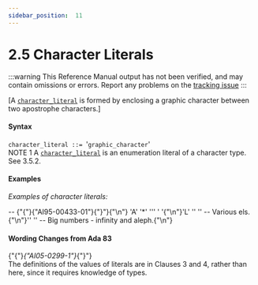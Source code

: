 ---
sidebar_position:  11
---

# 2.5 Character Literals

:::warning
This Reference Manual output has not been verified,
and may contain omissions or errors.
Report any problems on the [tracking issue](https://github.com/ada-lang-io/ada-lang-io/issues/20)
:::


<p>[A <code><a href="../AA-2/AA-2.5#S0015">character_literal</a></code> is formed by enclosing a graphic character between two apostrophe characters.] <br /></p>


#### Syntax


<CodeBlock>
<code>character_literal</code><a id="S0015"></a><code> ::= </code>'<code>graphic_character</code>'<br />

</CodeBlock>
<Admonition type="aarm" aarm="note" title="Note: ">
NOTE 1   A <code><a href="../AA-2/AA-2.5#S0015">character_literal</a></code> is an enumeration literal of a character type. See 3.5.2. <br /></Admonition>


#### Examples

<p><em>Examples of character literals:</em> <br /></p>

<CodeBlock>
--  {"{"}{"AI95-00433-01"}{"}"}{"\n"} 'A'     '*'     '''     ' '{"\n"}'L'     ''     ''    -- Various els.{"\n"}''     ''            -- Big numbers - infinity and aleph.{"\n"}

</CodeBlock>

#### Wording Changes from Ada 83

<Admonition type="aarm" aarm="note" title="Note: ">
{"{"}<em>{"AI05-0299-1"}</em>{"}"} <br />The definitions of the values of literals are in Clauses 3 and 4, rather than here, since it requires knowledge of types. <br /></Admonition>

